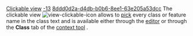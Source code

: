 [[Property:title|Clickable view]]
[[Property:weight|-13]]
[[Property:uuid|8ddd0d2a-d4db-b0b6-8ee1-63e205a53dcc]]
The clickable view  [[Image:view-clickable-icon]] allows to [[Pick-and-drop mechanism|pick]]  every class or feature name in the class text and is available either through the [[EiffelStudio Editor|editor]]  or through the '''Class''' tab of the [[EiffelStudio window overview|context tool]] . 

{{note| '''Note''': This view is not available to .NET classes which are imported through by means of an assembly. This is because the assembly .exe or .dll exposes only the interface methods and therefore is no implementation to display. Such classes may be viewed, in a clickable format using the Contract View or Interface View. }}




